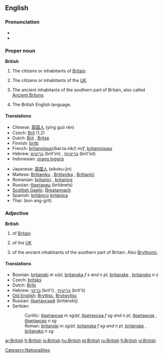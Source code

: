 ==English==

{{rank|school|language|court|752|British|meant|tears|expected}}

===Pronunciation===
* {{IPA|/ˈbɹɪʔɪʃ/ ([[:w:Received Pronunciation|RP]]), /ˈbɹɪɾɪʃ/ ([[:w:General American|GA]])}}
* {{audio|en-us-british.ogg|Audio (US)}}

===Proper noun===
'''British'''

# The citizens or inhabitants of [[Britain]].
# {{colloquial}} The citizens or inhabitants of the [[UK]].
# {{context|history}} The ancient inhabitants of the southern part of Britain, also called [[Ancient Briton]]s.
# The British English language.

====Translations====
{{rfc-trans}}
{{trans-top|British person}}
*Chinese: [[英国人]] (yīng guó rén)
*Czech: [[Brit]] {{m}} (1,2)
*Dutch: [[Brit]] {{m}}, [[Britse]] {{f}}
*Finnish: [[britti]]
*French: [[britannique]](/bʁi.ta.nik/) ''m/f'', [[britanniques]] {{p}}
*Hebrew: [[בריטים]] (brit'im) {{m|p}}, [[בריטיות]] (brit'iot) {{f|p}}
*Indonesian: [[orang inggris]]
{{trans-mid}}
*Japanese: [[英国人]] (eikoku-jin)
*Maltese: [[Brittaniku]] {{m}}, [[Brittanika]] {{f}}, [[Brittaniċi]] {{p}}
*Romanian: [[britanici]] {{m|p}}, [[britanice]] {{f|p}}
*Russian: [[британец]] (británets) {{m}}
*[[Scottish Gaelic]]: [[Breatannach]] {{m}}
*Spanish: [[británico]] {{m}} [[británica]] {{f}}
*Thai: {{THchar|[[คนอังกฤษ]]}} (kon ang-grìt)
{{trans-bottom}}

===Adjective===
'''British'''

# of [[Britain]]
# {{colloquial}} of the [[UK]]
# {{context|history}} of the ancient inhabitants of the southern part of Britain.  Also [[Brythonic]].

====Translations====
{{rfc-trans}}
*Bosnian: [[britanski]] ''m s/pl'', [[britanska]] ''f s and n pl'', [[britanske]] {{f}} {{p}}, [[britansko]] ''n s''
*Czech: [[britský]]
*Dutch: [[Brits]]
*Hebrew: [[בריטי]] (brit'i) {{m}}, [[בריטית]] (brit'it) {{f}}
*[[Old English]]: [[Bryttisc]], [[Brytwylisc]]
*Russian: [[британский]] (británskij)
*Serbian:
*:Cyrillic: [[британски]] ''m sg/pl'', [[британска]] ''f sg and n pl'', [[британске]] {{f}} {{p}}, [[британско]] ''n sg''
*:Roman: [[britanski]] ''m sg/pl'', [[britanska]] ''f sg and n pl'', [[britanske]] {{f}} {{p}}, [[britansko]] ''n sg''

[[Category:Nationalities]]

[[ar:British]]
[[fr:British]]
[[io:British]]
[[hu:British]]
[[pt:British]]
[[ru:British]]
[[fi:British]]
[[vi:British]]